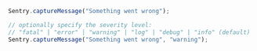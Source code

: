 ```javascript
Sentry.captureMessage("Something went wrong");

// optionally specify the severity level:
// "fatal" | "error" | "warning" | "log" | "debug" | "info" (default)
Sentry.captureMessage("Something went wrong", "warning");
```
